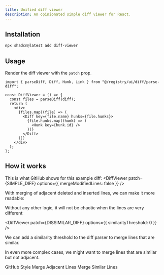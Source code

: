 ```yaml
---
title: Unified diff viewer
description: An opinionated simple diff viewer for React. 
---
```




<DiffViewer patch={EXAMPLE_DIFF} />

## Installation


```bash
npx shadcn@latest add diff-viewer
```

## Usage

Render the diff viewer with the `patch` prop.

```tsx
import { parseDiff, Diff, Hunk, Link } from "@/registry/ui/diff/parse-diff";

const DiffViewer = () => {
  const files = parseDiff(diff);
  return (
    <div>
      {files.map((file) => (
        <Diff key={file.name} hunks={file.hunks}>
          {file.hunks.map((hunk) => (
            <Hunk key={hunk.id} />
          ))}
        </Diff>
      ))}
    </div>
  );
};
```

## How it works

This is what GitHub shows for this example diff:
<DiffViewer patch={SIMPLE_DIFF} options={{ mergeModifiedLines: false }} />


With merging of adjacent deleted and inserted lines, we can make it more readable:

<DiffViewer patch={SIMPLE_DIFF} />

Without any other logic, it will not be chaotic when the lines are very different:

<DiffViewer patch={DISSIMILAR_DIFF} options={{ similarityThreshold: 0 }} />

We can add a similarity threshold to the diff parser to merge lines that are similar.

<DiffViewer patch={DISSIMILAR_DIFF} />

In even more complex cases, we might want to merge lines that are similar but not adjacent.

<Tabs defaultValue="GitHub">
  <TabsList>
    <TabsTrigger value="GitHub">GitHub Style</TabsTrigger>
    <TabsTrigger value="Merged Adjacent">Merge Adjacent Lines</TabsTrigger>
    <TabsTrigger value="Similar">Merge Similar Lines</TabsTrigger>
  </TabsList>
  <TabsContent value="GitHub">
    <DiffViewer patch={EXAMPLE_DIFF} options={{ mergeModifiedLines: false }} />
  </TabsContent>
  <TabsContent value="Merged Adjacent">
    <DiffViewer patch={EXAMPLE_DIFF} options={{ mergeModifiedLines: true, maxDiffDistance: 1 }} />
  </TabsContent>
  <TabsContent value="Similar">
    <DiffViewer patch={EXAMPLE_DIFF} options={{ mergeModifiedLines: false,  maxDiffDistance: 10 }} />
  </TabsContent>
</Tabs>

